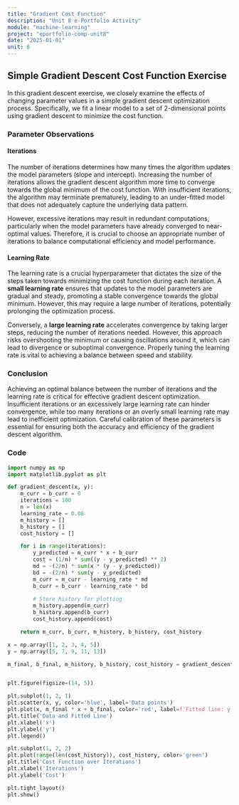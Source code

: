 ```yaml
---
title: "Gradient Cost Function"
description: "Unit 8 e-Portfolio Activity"
module: "machine-learning"
project: "eportfolio-comp-unit8"
date: "2025-01-01"
unit: 8
---
```


## Simple Gradient Descent Cost Function Exercise

In this gradient descent exercise, we closely examine the effects of changing parameter values in a simple gradient descent optimization process. Specifically, we fit a linear model to a set of 2-dimensional points using gradient descent to minimize the cost function.

### Parameter Observations

#### Iterations

The number of iterations determines how many times the algorithm updates the model parameters (slope and intercept). Increasing the number of iterations allows the gradient descent algorithm more time to converge towards the global minimum of the cost function. With insufficient iterations, the algorithm may terminate prematurely, leading to an under-fitted model that does not adequately capture the underlying data pattern.

However, excessive iterations may result in redundant computations, particularly when the model parameters have already converged to near-optimal values. Therefore, it is crucial to choose an appropriate number of iterations to balance computational efficiency and model performance.

#### Learning Rate

The learning rate is a crucial hyperparameter that dictates the size of the steps taken towards minimizing the cost function during each iteration. A **small learning rate** ensures that updates to the model parameters are gradual and steady, promoting a stable convergence towards the global minimum. However, this may require a large number of iterations, potentially prolonging the optimization process.

Conversely, a **large learning rate** accelerates convergence by taking larger steps, reducing the number of iterations needed. However, this approach risks overshooting the minimum or causing oscillations around it, which can lead to divergence or suboptimal convergence. Properly tuning the learning rate is vital to achieving a balance between speed and stability.

### Conclusion

Achieving an optimal balance between the number of iterations and the learning rate is critical for effective gradient descent optimization. Insufficient iterations or an excessively large learning rate can hinder convergence, while too many iterations or an overly small learning rate may lead to inefficient optimization. Careful calibration of these parameters is essential for ensuring both the accuracy and efficiency of the gradient descent algorithm.



### Code

```python
import numpy as np
import matplotlib.pyplot as plt

def gradient_descent(x, y):
    m_curr = b_curr = 0
    iterations = 100
    n = len(x)
    learning_rate = 0.08
    m_history = []
    b_history = []
    cost_history = []

    for i in range(iterations):
        y_predicted = m_curr * x + b_curr
        cost = (1/n) * sum((y - y_predicted) ** 2)
        md = -(2/n) * sum(x * (y - y_predicted))
        bd = -(2/n) * sum(y - y_predicted)
        m_curr = m_curr - learning_rate * md
        b_curr = b_curr - learning_rate * bd
        
        # Store history for plotting
        m_history.append(m_curr)
        b_history.append(b_curr)
        cost_history.append(cost)

    return m_curr, b_curr, m_history, b_history, cost_history

x = np.array([1, 2, 3, 4, 5])
y = np.array([5, 7, 9, 11, 13])

m_final, b_final, m_history, b_history, cost_history = gradient_descent(x, y)


plt.figure(figsize=(14, 5))

plt.subplot(1, 2, 1)
plt.scatter(x, y, color='blue', label='Data points')
plt.plot(x, m_final * x + b_final, color='red', label=f'Fitted line: y = {m_final:.2f}x + {b_final:.2f}')
plt.title('Data and Fitted Line')
plt.xlabel('x')
plt.ylabel('y')
plt.legend()

plt.subplot(1, 2, 2)
plt.plot(range(len(cost_history)), cost_history, color='green')
plt.title('Cost Function over Iterations')
plt.xlabel('Iterations')
plt.ylabel('Cost')

plt.tight_layout()
plt.show()
```